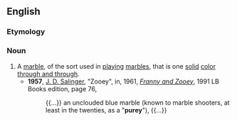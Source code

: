 ==English==

===Etymology===
{{suffix|en|pure|y}}

===Noun===
{{en-noun}}

# A [[marble]], of the sort used in [[play]]ing [[marbles]], that is one [[solid]] [[color]] [[through and through]].
#* '''1957''', [[w:J. D. Salinger|J. D. Salinger]], "Zooey", in, 1961, ''[[w:Franny and Zooey|Franny and Zooey]]'', 1991 LB Books edition, page 76,
#*: {{...}} an unclouded blue marble (known to marble shooters, at least in the twenties, as a "'''purey'''"), {{...}}
